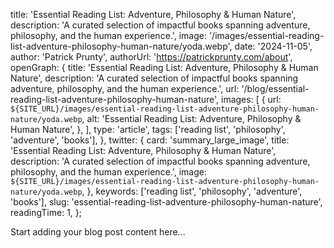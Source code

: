
  title: 'Essential Reading List: Adventure, Philosophy & Human Nature',
  description:
    'A curated selection of impactful books spanning adventure, philosophy, and the human experience.',
  image:
    '/images/essential-reading-list-adventure-philosophy-human-nature/yoda.webp',
  date: '2024-11-05',
  author: 'Patrick Prunty',
  authorUrl: 'https://patrickprunty.com/about',
  openGraph: {
    title: 'Essential Reading List: Adventure, Philosophy & Human Nature',
    description:
      'A curated selection of impactful books spanning adventure, philosophy, and the human experience.',
    url: '/blog/essential-reading-list-adventure-philosophy-human-nature',
    images: [
      {
        url: `${SITE_URL}/images/essential-reading-list-adventure-philosophy-human-nature/yoda.webp`,
        alt: 'Essential Reading List: Adventure, Philosophy & Human Nature',
      },
    ],
    type: 'article',
    tags: ['reading list', 'philosophy', 'adventure', 'books'],
  },
  twitter: {
    card: 'summary_large_image',
    title: 'Essential Reading List: Adventure, Philosophy & Human Nature',
    description:
      'A curated selection of impactful books spanning adventure, philosophy, and the human experience.',
    image: `${SITE_URL}/images/essential-reading-list-adventure-philosophy-human-nature/yoda.webp`,
  },
  keywords: ['reading list', 'philosophy', 'adventure', 'books'],
  slug: 'essential-reading-list-adventure-philosophy-human-nature',
  readingTime: 1,
};

Start adding your blog post content here...
